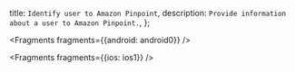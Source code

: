   title: `Identify user to Amazon Pinpoint`,
  description: `Provide information about a user to Amazon Pinpoint.`,
};


<Fragments fragments={{android: android0}} />


<Fragments fragments={{ios: ios1}} />
